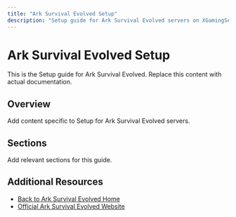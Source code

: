 ```yaml
---
title: "Ark Survival Evolved Setup"
description: "Setup guide for Ark Survival Evolved servers on XGamingServer"
---
```


# Ark Survival Evolved Setup

This is the Setup guide for Ark Survival Evolved. Replace this content with actual documentation.

## Overview

Add content specific to Setup for Ark Survival Evolved servers.

## Sections

Add relevant sections for this guide.

## Additional Resources

- [Back to Ark Survival Evolved Home](./index)
- [Official Ark Survival Evolved Website](https://example.com)

